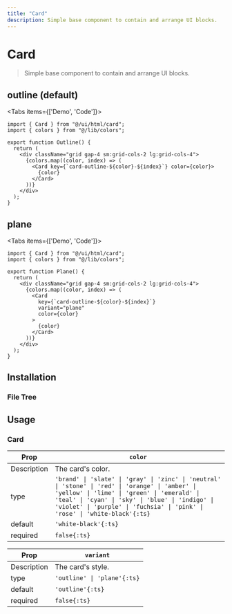 ```yaml
---
title: "Card"
description: Simple base component to contain and arrange UI blocks.
---
```



# Card

> Simple base component to contain and arrange UI blocks.

## outline (default)

<Tabs items={['Demo', 'Code']}>
  <Tab>
  </Tab>
  <Tab>
   
```tsx copy
import { Card } from "@/ui/html/card";
import { colors } from "@/lib/colors";

export function Outline() {
  return (
    <div className="grid gap-4 sm:grid-cols-2 lg:grid-cols-4">
      {colors.map((color, index) => (
        <Card key={`card-outline-${color}-${index}`} color={color}>
          {color}
        </Card>
      ))}
    </div>
  );
}
```

</Tab>
</Tabs>

## plane

<Tabs items={['Demo', 'Code']}>
  <Tab>
  </Tab>
  <Tab>
   
```tsx copy
import { Card } from "@/ui/html/card";
import { colors } from "@/lib/colors";

export function Plane() {
  return (
    <div className="grid gap-4 sm:grid-cols-2 lg:grid-cols-4">
      {colors.map((color, index) => (
        <Card
          key={`card-outline-${color}-${index}`}
          variant="plane"
          color={color}
        >
          {color}
        </Card>
      ))}
    </div>
  );
}
```

</Tab>
</Tabs>

## Installation

### File Tree

<FileTree>
  <FileTree.Folder name="ui" defaultOpen>
    <FileTree.Folder name="html" defaultOpen>
      <FileTree.File name="card.tsx" />
    </FileTree.Folder>
  </FileTree.Folder>
</FileTree>

## Usage

### Card

| Prop        | `color`                                                                                                                                                                                                                                                                          |
| ----------- | -------------------------------------------------------------------------------------------------------------------------------------------------------------------------------------------------------------------------------------------------------------------------------- |
| Description | The card's color.                                                                                                                                                                                                                                                                |
| type        | `'brand' \| 'slate' \| 'gray' \| 'zinc' \| 'neutral' \| 'stone' \| 'red' \| 'orange' \| 'amber' \| 'yellow' \| 'lime' \| 'green' \| 'emerald' \| 'teal' \| 'cyan' \| 'sky' \| 'blue' \| 'indigo' \| 'violet' \| 'purple' \| 'fuchsia' \| 'pink' \| 'rose' \| 'white-black'{:ts}` |
| default     | `'white-black'{:ts}`                                                                                                                                                                                                                                                             |
| required    | `false{:ts}`                                                                                                                                                                                                                                                                     |

| Prop        | `variant`                   |
| ----------- | --------------------------- |
| Description | The card's style.           |
| type        | `'outline' \| 'plane'{:ts}` |
| default     | `'outline'{:ts}`            |
| required    | `false{:ts}`                |

